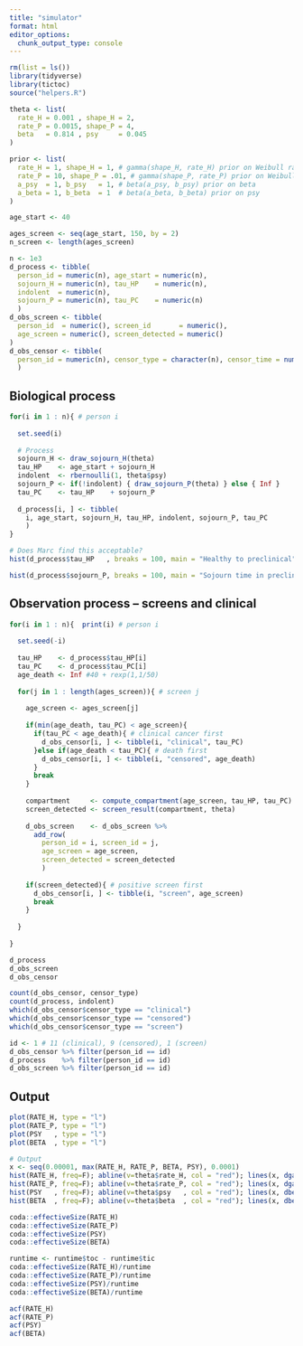 ```yaml
---
title: "simulator"
format: html
editor_options: 
  chunk_output_type: console
---
```


```r
rm(list = ls())
library(tidyverse)
library(tictoc)
source("helpers.R")
```

```r
theta <- list(
  rate_H = 0.001 , shape_H = 2,
  rate_P = 0.0015, shape_P = 4,
  beta   = 0.814 , psy     = 0.045
)

prior <- list(
  rate_H = 1, shape_H = 1, # gamma(shape_H, rate_H) prior on Weibull rate for H
  rate_P = 10, shape_P = .01, # gamma(shape_P, rate_P) prior on Weibull rate for P
  a_psy  = 1, b_psy   = 1, # beta(a_psy, b_psy) prior on beta
  a_beta = 1, b_beta  = 1  # beta(a_beta, b_beta) prior on psy
)

age_start <- 40

ages_screen <- seq(age_start, 150, by = 2)
n_screen <- length(ages_screen)

n <- 1e3
d_process <- tibble(
  person_id = numeric(n), age_start = numeric(n), 
  sojourn_H = numeric(n), tau_HP    = numeric(n),
  indolent  = numeric(n),
  sojourn_P = numeric(n), tau_PC    = numeric(n)
  )
d_obs_screen <- tibble(
  person_id  = numeric(), screen_id       = numeric(), 
  age_screen = numeric(), screen_detected = numeric()
)
d_obs_censor <- tibble(
  person_id = numeric(n), censor_type = character(n), censor_time = numeric(n)
  )
```

## Biological process

```r
for(i in 1 : n){ # person i
  
  set.seed(i)
  
  # Process
  sojourn_H <- draw_sojourn_H(theta)
  tau_HP    <- age_start + sojourn_H
  indolent  <- rbernoulli(1, theta$psy)
  sojourn_P <- if(!indolent) { draw_sojourn_P(theta) } else { Inf }
  tau_PC    <- tau_HP    + sojourn_P
  
  d_process[i, ] <- tibble(
    i, age_start, sojourn_H, tau_HP, indolent, sojourn_P, tau_PC
    )
}
```

```r
# Does Marc find this acceptable?
hist(d_process$tau_HP   , breaks = 100, main = "Healthy to preclinical", xlab = "Age") # 10-15 by age 75

hist(d_process$sojourn_P, breaks = 100, main = "Sojourn time in preclinical", xlab = "Waiting time") # peak at 4-6 years
```

## Observation process -- screens and clinical

```r
for(i in 1 : n){  print(i) # person i
  
  set.seed(-i)
  
  tau_HP    <- d_process$tau_HP[i]
  tau_PC    <- d_process$tau_PC[i]
  age_death <- Inf #40 + rexp(1,1/50) 
  
  for(j in 1 : length(ages_screen)){ # screen j
    
    age_screen <- ages_screen[j]
  
    if(min(age_death, tau_PC) < age_screen){
      if(tau_PC < age_death){ # clinical cancer first
        d_obs_censor[i, ] <- tibble(i, "clinical", tau_PC)
      }else if(age_death < tau_PC){ # death first
        d_obs_censor[i, ] <- tibble(i, "censored", age_death)
      }
      break
    }
  
    compartment     <- compute_compartment(age_screen, tau_HP, tau_PC)
    screen_detected <- screen_result(compartment, theta)
    
    d_obs_screen    <- d_obs_screen %>% 
      add_row(
        person_id = i, screen_id = j,
        age_screen = age_screen,
        screen_detected = screen_detected
        )
    
    if(screen_detected){ # positive screen first
      d_obs_censor[i, ] <- tibble(i, "screen", age_screen)
      break
    }
    
  }
  
}
```

```r
d_process
d_obs_screen
d_obs_censor
```

```r
count(d_obs_censor, censor_type)
count(d_process, indolent)
which(d_obs_censor$censor_type == "clinical")
which(d_obs_censor$censor_type == "censored")
which(d_obs_censor$censor_type == "screen")
```

```r
id <- 1 # 11 (clinical), 9 (censored), 1 (screen)
d_obs_censor %>% filter(person_id == id)
d_process    %>% filter(person_id == id)
d_obs_screen %>% filter(person_id == id)
```

## Output

```r

plot(RATE_H, type = "l")
plot(RATE_P, type = "l")
plot(PSY   , type = "l")
plot(BETA  , type = "l")

# Output
x <- seq(0.00001, max(RATE_H, RATE_P, BETA, PSY), 0.0001)
hist(RATE_H, freq=F); abline(v=theta$rate_H, col = "red"); lines(x, dgamma(x, prior$shape_H, prior$rate_H))
hist(RATE_P, freq=F); abline(v=theta$rate_P, col = "red"); lines(x, dgamma(x, prior$shape_P, prior$rate_P))
hist(PSY   , freq=F); abline(v=theta$psy   , col = "red"); lines(x, dbeta(x, prior$a_psy, prior$b_psy))
hist(BETA  , freq=F); abline(v=theta$beta  , col = "red"); lines(x, dbeta(x, prior$a_beta, prior$b_beta))

coda::effectiveSize(RATE_H)
coda::effectiveSize(RATE_P)
coda::effectiveSize(PSY)
coda::effectiveSize(BETA)

runtime <- runtime$toc - runtime$tic
coda::effectiveSize(RATE_H)/runtime
coda::effectiveSize(RATE_P)/runtime
coda::effectiveSize(PSY)/runtime
coda::effectiveSize(BETA)/runtime

acf(RATE_H)
acf(RATE_P)
acf(PSY)
acf(BETA)

```
